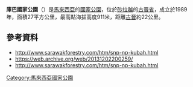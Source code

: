 {{Multiple issues|
{{Expand language|1=en|time=2021-04-08T23:30:18+00:00}}
{{Citation style|time=2021-04-08T23:30:18+00:00}}
}}
{{Infobox protected area 
| name = 库巴国家公园
| iucn_category = II
| photo = Kubah waterafall at morning.jpg
| photo_caption = 库巴瀑布
| map = Borneo
| map_caption = 
| map_width = 
| label = '''库巴'''
| label_position = top
| location = {{MAS}} {{Sarawak}}
| nearest_city = [[古晋|古晋]]
| coordinates = {{coord|1|35|51|N|110|11|39|E|display=inline,title}}
| area_km2 = 22.3
| established = 1989
| visitation_num = 
| visitation_year = 
| governing_body =
}}

'''庫巴國家公園'''（{{lang-ms|Taman Negara Kubah}}）是[[馬來西亞|馬來西亞]]的[[國家公園|國家公園]]，位於[[砂拉越|砂拉越]]的[[古晉省|古晉省]]，成立於1989年，面積27平方公里，最高點海拔高度911米，距離[[古晉|古晉]]約22公里。

==參考資料==
{{Portal|马来西亚}}
* http://www.sarawakforestry.com/htm/snp-np-kubah.html {{Wayback|url=http://www.sarawakforestry.com/htm/snp-np-kubah.html |date=20131202200259 }}
* https://web.archive.org/web/20131202200259/
* http://www.sarawakforestry.com/htm/snp-np-kubah.html {{Wayback|url=http://www.sarawakforestry.com/htm/snp-np-kubah.html |date=20131202200259 }}

{{Malaysia-geo-stub}}
{{马来西亚国家公园}}
[[Category:馬來西亞國家公園|Category:馬來西亞國家公園]]